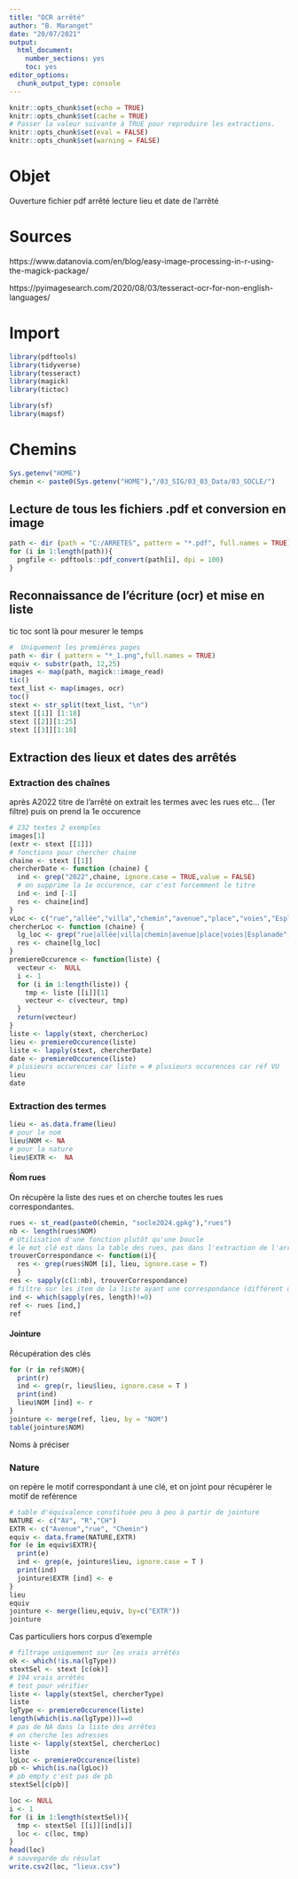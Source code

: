 ---
title: "OCR arrêté"
author: "B. Maranget"
date: "20/07/2021"
output: 
  html_document: 
    number_sections: yes
    toc: yes
editor_options: 
  chunk_output_type: console
---


```{r setup, include=FALSE}
knitr::opts_chunk$set(echo = TRUE)
knitr::opts_chunk$set(cache = TRUE)
# Passer la valeur suivante à TRUE pour reproduire les extractions.
knitr::opts_chunk$set(eval = FALSE)
knitr::opts_chunk$set(warning = FALSE)
```


# Objet

Ouverture fichier pdf arrêté lecture lieu et date de l'arrêté

# Sources

https://www.datanovia.com/en/blog/easy-image-processing-in-r-using-the-magick-package/

https://pyimagesearch.com/2020/08/03/tesseract-ocr-for-non-english-languages/


# Import

```{r}
library(pdftools)
library(tidyverse)
library(tesseract)
library(magick)
library(tictoc)
```



```{r}
library(sf)
library(mapsf)
```




# Chemins

```{r}
Sys.getenv("HOME")
chemin <- paste0(Sys.getenv("HOME"),"/03_SIG/03_03_Data/03_SOCLE/")
```



## Lecture de tous les fichiers .pdf et  conversion en image

```{r, eval = FALSE}
path <- dir (path = "C:/ARRETES", pattern = "*.pdf", full.names = TRUE)
for (i in 1:length(path)){
  pngfile <- pdftools::pdf_convert(path[i], dpi = 100)
}
```


## Reconnaissance de l'écriture (ocr) et mise en liste

tic toc sont là pour mesurer le temps

```{r, eval = FALSE}
#  Uniquement les premières pages
path <- dir ( pattern = "*_1.png",full.names = TRUE)
equiv <- substr(path, 12,25)
images <- map(path, magick::image_read)
tic()
text_list <- map(images, ocr)
toc()
stext <- str_split(text_list, "\n")
stext [[1]] [1:18]
stext [[2]][1:25]
stext [[3]][1:18]
```


## Extraction des lieux et dates des arrêtés

### Extraction des chaînes

après A2022 titre de l'arrêté
on extrait les termes avec les rues etc... (1er filtre)
puis on prend la 1e occurence



```{r}
# 232 textes 2 exemples
images[1]
(extr <- stext [[1]])
# fonctions pour chercher chaine
chaine <- stext [[1]]
chercherDate <- function (chaine) {
  ind <- grep("2022",chaine, ignore.case = TRUE,value = FALSE)
  # on supprime la 1e occurence, car c'est forcemment le titre
  ind <- ind [-1]
  res <- chaine[ind] 
}
vLoc <- c("rue","allée","villa","chemin","avenue","place","voies","Esplanade")
chercherLoc <- function (chaine) {
  lg_loc <- grep("rue|allée|villa|chemin|avenue|place|voies|Esplanade",chaine, ignore.case = TRUE,value = FALSE)
  res <- chaine[lg_loc]
}
premiereOccurence <- function(liste) {
  vecteur <-  NULL
  i <- 1
  for (i in 1:length(liste)) {
    tmp <- liste [[i]][1]
    vecteur <- c(vecteur, tmp)
  }
  return(vecteur)
}
liste <- lapply(stext, chercherLoc)
lieu <- premiereOccurence(liste)
liste <- lapply(stext, chercherDate)
date <- premiereOccurence(liste)
# plusieurs occurences car liste = # plusieurs occurences car réf VU
lieu
date
```



### Extraction des termes


```{r}
lieu <- as.data.frame(lieu)
# pour le nom
lieu$NOM <- NA
# pour la nature
lieu$EXTR <-  NA
```





#### Ñom rues

On récupère la liste des rues et on cherche toutes les rues correspondantes.



```{r}
rues <- st_read(paste0(chemin, "socle2024.gpkg"),"rues")
nb <- length(rues$NOM)
# Utilisation d'une fonction plutôt qu'une boucle
# le mot clé est dans la table des rues, pas dans l'extraction de l'arrêté
trouverCorrespondance <- function(i){
  res <- grep(rues$NOM [i], lieu, ignore.case = T)
  }
res <- sapply(c(1:nb), trouverCorrespondance)
# filtre sur les item de la liste ayant une correspondance (différent de zéro)
ind <- which(sapply(res, length)!=0)
ref <- rues [ind,]
ref
```


#### Jointure

Récupération des clés

```{r}

for (r in ref$NOM){
  print(r)
  ind <- grep(r, lieu$lieu, ignore.case = T )
  print(ind)
  lieu$NOM [ind] <- r
}
jointure <- merge(ref, lieu, by = "NOM")
table(jointure$NOM)
```

Noms à préciser


### Nature

on repère le motif correspondant à une clé, et on joint pour récupérer le motif de reférence

```{r}
# table d'équivalence constituée peu à peu à partir de jointure
NATURE <- c("AV", "R","CH")
EXTR <- c("Avenue","rue", "Chemin")
equiv <- data.frame(NATURE,EXTR)
for (e in equiv$EXTR){
  print(e)
  ind <- grep(e, jointure$lieu, ignore.case = T )
  print(ind)
  jointure$EXTR [ind] <- e
}
lieu
equiv
jointure <- merge(lieu,equiv, by=c("EXTR"))
jointure
```






Cas particuliers hors corpus d'exemple

```{r}
# filtrage uniquement sur les vrais arrêtés
ok <- which(!is.na(lgType))
stextSel <- stext [c(ok)]
# 194 vrais arrêtés
# test pour vérifier
liste <- lapply(stextSel, chercherType)
liste
lgType <- premiereOccurence(liste)
length(which(is.na(lgType)))==0
# pas de NA dans la liste des arrêtes
# on cherche les adresses
liste <- lapply(stextSel, chercherLoc)
liste
lgLoc <- premiereOccurence(liste)
pb <- which(is.na(lgLoc))
# pb empty c'est pas de pb
stextSel[c(pb)]
```


```{r}
loc <- NULL
i <- 1
for (i in 1:length(stextSel)){
  tmp <- stextSel [[i]][ind[i]]
  loc <- c(loc, tmp)
}
head(loc)
# sauvegarde du résulat
write.csv2(loc, "lieux.csv")
```

